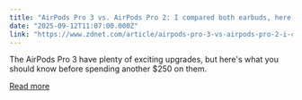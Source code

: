 ```yaml
---
title: "AirPods Pro 3 vs. AirPods Pro 2: I compared both earbuds, here's who should upgrade"
date: "2025-09-12T11:07:00.000Z"
link: "https://www.zdnet.com/article/airpods-pro-3-vs-airpods-pro-2-i-compared-both-earbuds-heres-who-should-upgrade/"
---
```


The AirPods Pro 3 have plenty of exciting upgrades, but here's what you should know before spending another $250 on them.

[Read more](https://www.zdnet.com/article/airpods-pro-3-vs-airpods-pro-2-i-compared-both-earbuds-heres-who-should-upgrade/)
